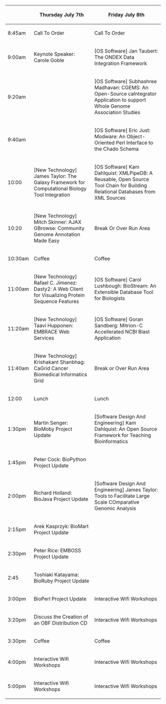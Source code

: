 {| border="1" cellspacing="0" cellpadding="10" align="center"
! &nbsp;
! Thursday July 7th
! Friday July 8th
|- 
| 8:45am
| Call To Order
| Call To Order
|- 
| 9:00am
| Keynote Speaker: Carole Goble
| [OS Software] Jan Taubert: The ONDEX Data Integration Framework
|- 
| 9:20am
| &nbsp;
| [OS Software] Subhashree Madhavan: CGEMS: An Open-Source caIntegrator Application to support Whole Genome Association Studies
|- 
| 9:40am
| &nbsp;
| [OS Software] Eric Just: Modware: An Object-Oriented Perl Interface to the Chado Schema
|-
| 10:00
| [New Technology] James Taylor: The Galaxy Framework for Computational Biology Tool Integration
| [OS Software] Kam Dahlquist: XMLPipeDB: A Reusable, Open Source Tool Chain for Building Relational Databases from XML Sources
|-
| 10:20
| [New Technology] Mitch Skinner: AJAX GBrowse: Community Genome Annotation Made Easy
| Break Or Over Run Area
|-
| 10:30am
| Coffee
| Coffee
|- 
| 11:00am
| [New Technology] Rafael C. Jimenez: Dasty2: A Web Client for Visualizing Protein Sequence Features 
| [OS Software] Carol Lushbough: BioStream: An Extensible Database Tool for Biologists
|- 
| 11:20am
| [New Technology] Taavi Hupponen: EMBRACE Web Services
| [OS Software] Goran Sandberg: Mitrion-C Accellerated NCBI Blast Application
|- 
| 11:40am
| [New Technology] Krishakant Shanbhag: CaGrid Cancer Biomedical Informatics Grid
| Break or Over Run Area
|-
| 12:00
| Lunch
| Lunch
|- 
| 1:30pm
| Martin Senger: BioMoby Project Update
| [Software Design And Engineering] Kam Dahlquist: An Open Source Framework for Teaching Bioinformatics
|-
| 1:45pm
| Peter Cock: BioPython Project Update
| &nbsp;
|- 
| 2:00pm
| Richard Holland: BioJava Project Update
| [Software Design And Engineering] James Taylor: Tools to Facilitate Large Scale COmparative Genomic Analysis
|- 
| 2:15pm
| Arek Kasprzyk: BioMart Project Update
| &nbsp;
|-
| 2:30pm
| Peter Rice: EMBOSS Project Update
| &nbsp;
|- 
| 2:45
| Toshiaki Katayama: BioRuby Project Update
| &nbsp;
|-
| 3:00pm
| BioPerl Project Update
| Interactive Wifi Workshops
|-
| 3:20pm
| Discuss the Creation of an OBF Distribution CD
| Interactive Wifi Workshops
|-
| 3:30pm
| Coffee
| Coffee
|- 
| 4:00pm
| Interactive Wifi Workshops
| Interactive Wifi Workshops
|- 
| 5:00pm
| Interactive Wifi Workshops
| Interactive Wifi Workshops
|}